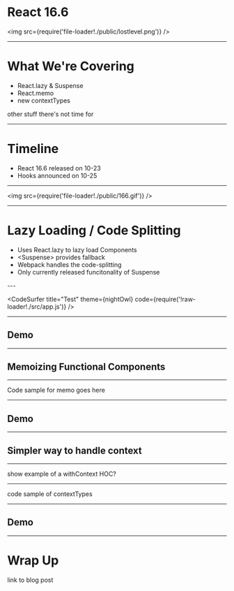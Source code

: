 
<Head>
  <title>React 16.6: The Lost Levels</title>
</Head>


<h1>React 16.6</h1>

<img src={require('file-loader!./public/lostlevel.png')} />

---

# What We're Covering

- React.lazy & Suspense
- React.memo
- new contextTypes

other stuff there's not time for

---

# Timeline

<ul style={{ textAlign: 'left', fontSize: '2.5em' }}>
  <Appear>
    <li>React 16.6 released on 10-23</li>
    <li>Hooks announced on 10-25</li>
  </Appear>
</ul>

---

<img src={require('file-loader!./public/166.gif')} />

---

# Lazy Loading / Code Splitting

<ul style={{textAlign: 'left', fontSize: '1.5em'}}>
  <Appear>
    <li>Uses <CodeBlock>React.lazy</CodeBlock> to lazy load Components</li>
    <li><CodeBlock>&lt;Suspense&gt;</CodeBlock> provides fallback</li>
    <li>Webpack handles the code-splitting</li>
    <li>Only currently released funcitonality of Suspense</li>
  </Appear>
</ul>
---

<CodeSurfer
  title="Test"
  theme={nightOwl}
  code={require('!raw-loader!./src/app.js')}
/>

---

## Demo

---

## Memoizing Functional Components

---

Code sample for memo goes here

---

## Demo

---

## Simpler way to handle context

---

show example of a withContext HOC?

---

code sample of contextTypes

---

## Demo

---

# Wrap Up

link to blog post
